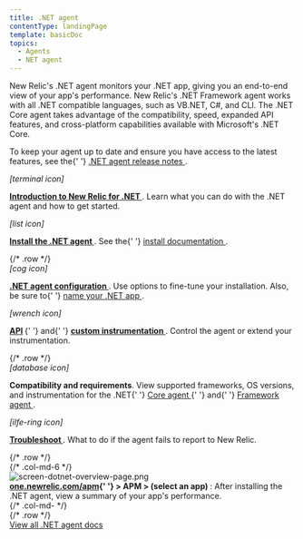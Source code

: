 ```yaml
---
title: .NET agent
contentType: landingPage
template: basicDoc
topics:
  - Agents
  - NET agent
---
```


<div>
  <div className="row">
    <div className="col-md-8 col add-margin">
      <p>
        New Relic's .NET agent monitors your .NET app, giving you an end-to-end
        view of your app's performance. New Relic's .NET Framework agent works
        with all .NET compatible languages, such as VB.NET, C#, and CLI. The
        .NET Core agent takes advantage of the compatibility, speed, expanded
        API features, and cross-platform capabilities available with Microsoft's
        .NET Core.
      </p>
      <p>
        To keep your agent up to date and ensure you have access to the latest
        features, see the{' '}
        <a href="/docs/release-notes/agent-release-notes/net-release-notes">
          .NET agent release notes
        </a>
        .
      </p>
      <div className="row">
        <div className="col-md-6 col ">
          <div className="col-md-3 col text-center add-margin">
            <div>
              <i aria-hidden="true" className="fa fa-terminal fa-2x">
                <span>[terminal icon]</span>
              </i>
            </div>
          </div>
          <div className="col-md-9 col">
            <p>
              <b>
                <a href="/docs/agents/net-agent/getting-started/introduction-new-relic-net">
                  Introduction to New Relic for .NET
                </a>
              </b>
              . Learn what you can do with the .NET agent and how to get
              started.
            </p>
          </div>
        </div>
        <div className="col-md-6 col">
          <div className="col-md-3 col text-center add-margin">
            <div>
              <i aria-hidden="true" className="fa fa-list-ol fa-2x">
                <span>[list icon]</span>
              </i>
            </div>
          </div>
          <div className="col-md-9 col">
            <p>
              <b>
                <a href="/docs/agents/net-agent/installation/install-enable-new-relic-net-agent">
                  Install the .NET agent
                </a>
              </b>
              . See the{' '}
              <a href="/docs/agents/net-agent/installation/install-enable-new-relic-net-agent">
                install documentation
              </a>
              .
            </p>
          </div>
        </div>
      </div>
      {/* .row */}
      <div className="row">
        <div className="col-md-6 col">
          <div className="col-md-3 col text-center add-margin">
            <div>
              <i aria-hidden="true" className="fa fa-cog fa-2x">
                <span>[cog icon]</span>
              </i>
            </div>
          </div>
          <div className="col-md-9 col">
            <p>
              <b>
                <a href="/docs/agents/net-agent/installation-configuration/net-agent-configuration">
                  .NET agent configuration
                </a>
              </b>
              . Use options to fine-tune your installation. Also, be sure to{' '}
              <a href="/docs/agents/net-agent/installation-and-configuration/naming-your-net-application">
                name your .NET app
              </a>
              .
            </p>
          </div>
        </div>
        <div className="col-md-6 col">
          <div className="col-md-3 col text-center add-margin">
            <div>
              <i aria-hidden="true" className="fa fa-wrench fa-2x">
                <span>[wrench icon]</span>
              </i>
            </div>
          </div>
          <div className="col-md-9 col">
            <p>
              <b>
                <a href="/docs/agents/net-agent/net-agent-api">API</a>
              </b>{' '}
              and{' '}
              <b>
                <a href="/docs/agents/net-agent/custom-instrumentation/introduction-net-custom-instrumentation">
                  custom instrumentation
                </a>
              </b>
              . Control the agent or extend your instrumentation.
            </p>
          </div>
        </div>
      </div>
      {/* .row */}
      <div className="row">
        <div className="col-md-6 col">
          <div className="col-md-3 col text-center add-margin">
            <div>
              <i aria-hidden="true" className="fa fa-database fa-2x">
                <span>[database icon]</span>
              </i>
            </div>
          </div>
          <div className="col-md-9 col">
            <p>
              <b>Compatibility and requirements</b>. View supported frameworks,
              OS versions, and instrumentation for the .NET{' '}
              <a href="/docs/agents/net-agent/getting-started/compatibility-requirements-net-core-20-agent">
                Core agent
              </a>{' '}
              and{' '}
              <a href="/docs/agents/net-agent/getting-started/compatibility-requirements-net-framework-agent">
                Framework agent
              </a>
              .
            </p>
          </div>
        </div>
        <div className="col-md-6 col">
          <div className="col-md-3 col text-center add-margin">
            <div>
              <i aria-hidden="true" className="fa fa-life-ring fa-2x">
                <span>[ilfe-ring icon]</span>
              </i>
            </div>
          </div>
          <div className="col-md-9 col">
            <p>
              <b>
                <a href="/docs/agents/net-agent/troubleshooting/no-data-appears-net">
                  Troubleshoot
                </a>
              </b>
              . What to do if the agent fails to report to New Relic.
            </p>
          </div>
        </div>
      </div>
      {/* .row */}
    </div>
    {/* .col-md-6 */}
    <div className="col-md-4 col add-margin">
      <div
        className="dnd-atom-wrapper type-image context-inline_image"
        contentEditable="false"
      >
        <div className="dnd-drop-wrapper">
          <div className="image">
            <img
              alt="screen-dotnet-overview-page.png"
              height={1760}
              src="https://docs-staging.newrelic.com/sites/default/files/thumbnails/image/screen-dotnet-overview-page.png"
              title="screen-dotnet-overview-page.png"
              typeof="foaf:Image"
              width={2400}
            />
          </div>
        </div>
        <div className="dnd-legend-wrapper" contentEditable="true">
          <div className="meta">
            <b>
              <a href="https://one.newrelic.com/apm">one.newrelic.com/apm</a>{' '}
              &gt; APM &gt; (select an app)
            </b>
            : After installing the .NET agent, view a summary of your app's
            performance.
          </div>
        </div>
      </div>
    </div>
    {/* .col-md- */}
  </div>
  {/* .row */}
  <div className="row">
    <div className="col col-md-12 add-margin text-center product-wrap">
      <a
        className="btn btn-lg btn-primary"
        href="/docs/agents/net-agent?toc=true"
      >
        View all .NET agent docs
      </a>
    </div>
    <div className="col col-md-12 add-margin text-center product-wrap" />
    <div className="col col-md-12 add-margin text-center product-wrap" />
    <div className="col col-md-12 add-margin text-center product-wrap" />
    <div className="col col-md-12 add-margin text-center product-wrap" />
  </div>
</div>
